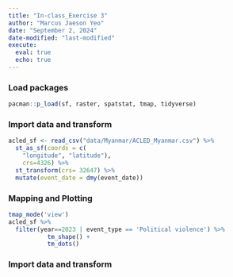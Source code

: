 ```yaml
---
title: "In-class_Exercise 3"
author: "Marcus Jaeson Yeo"
date: "September 2, 2024"
date-modified: "last-modified"
execute: 
  eval: true
  echo: true
---
```


### Load packages

```r
pacman::p_load(sf, raster, spatstat, tmap, tidyverse)
```

### Import data and transform

```r
acled_sf <- read_csv("data/Myanmar/ACLED_Myanmar.csv") %>%
  st_as_sf(coords = c(
    "longitude", "latitude"),
    crs=4326) %>%
  st_transform(crs= 32647) %>%
  mutate(event_date = dmy(event_date))
```

### Mapping and Plotting

```r
tmap_mode('view')
acled_sf %>%
  filter(year==2023 | event_type == 'Political violence') %>%
           tm_shape() + 
           tm_dots()
```

### Import data and transform 
